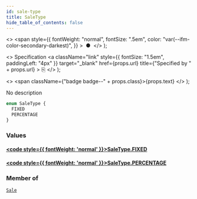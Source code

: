 ```yaml
---
id: sale-type
title: SaleType
hide_table_of_contents: false
---
```


  <>
    <span
      style={{
        fontWeight: "normal",
        fontSize: ".5em",
        color: "var(--ifm-color-secondary-darkest)",
      }}
    >
      &nbsp;●&nbsp;
    </span>
  </>
);

  <>
    Specification
    <a
      className="link"
      style={{ fontSize: "1.5em", paddingLeft: "4px" }}
      target="\_blank"
      href={props.url}
      title={"Specified by " + props.url}
    >
      ⎘
    </a>
  </>
);

  <>
    <span className={"badge badge--" + props.class}>{props.text}</span>
  </>
);

No description

```graphql
enum SaleType {
  FIXED
  PERCENTAGE
}
```

### Values

#### [<code style={{ fontWeight: 'normal' }}>SaleType.<b>FIXED</b></code>](#)

>

#### [<code style={{ fontWeight: 'normal' }}>SaleType.<b>PERCENTAGE</b></code>](#)

>

### Member of

[`Sale`](../../api-reference/discounts/objects/sale) <Badge class="secondary" text="object"/>
